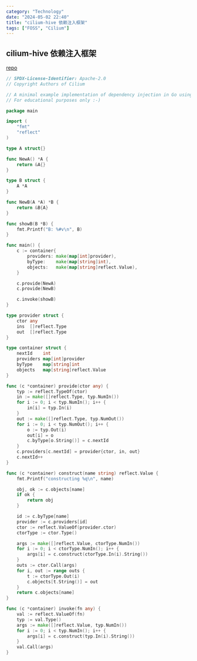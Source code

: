 ```yaml
---
category: "Technology"
date: "2024-05-02 22:40"
title: "cilium-hive 依赖注入框架"
tags: ["FOSS", "Cilium"]
---
```


## cilium-hive 依赖注入框架

[repo](https://github.com/cilium/hive)

```go
// SPDX-License-Identifier: Apache-2.0
// Copyright Authors of Cilium

// A minimal example implementation of dependency injection in Go using reflection.
// For educational purposes only :-)

package main

import (
	"fmt"
	"reflect"
)

type A struct{}

func NewA() *A {
	return &A{}
}

type B struct {
	A *A
}

func NewB(A *A) *B {
	return &B{A}
}

func showB(B *B) {
	fmt.Printf("B: %#v\n", B)
}

func main() {
	c := container{
		providers: make(map[int]provider),
		byType:    make(map[string]int),
		objects:   make(map[string]reflect.Value),
	}

	c.provide(NewA)
	c.provide(NewB)

	c.invoke(showB)
}

type provider struct {
	ctor any
	ins  []reflect.Type
	out  []reflect.Type
}

type container struct {
	nextId    int
	providers map[int]provider
	byType    map[string]int
	objects   map[string]reflect.Value
}

func (c *container) provide(ctor any) {
	typ := reflect.TypeOf(ctor)
	in := make([]reflect.Type, typ.NumIn())
	for i := 0; i < typ.NumIn(); i++ {
		in[i] = typ.In(i)
	}
	out := make([]reflect.Type, typ.NumOut())
	for i := 0; i < typ.NumOut(); i++ {
		o := typ.Out(i)
		out[i] = o
		c.byType[o.String()] = c.nextId
	}
	c.providers[c.nextId] = provider{ctor, in, out}
	c.nextId++
}

func (c *container) construct(name string) reflect.Value {
	fmt.Printf("constructing %q\n", name)

	obj, ok := c.objects[name]
	if ok {
		return obj
	}

	id := c.byType[name]
	provider := c.providers[id]
	ctor := reflect.ValueOf(provider.ctor)
	ctorType := ctor.Type()

	args := make([]reflect.Value, ctorType.NumIn())
	for i := 0; i < ctorType.NumIn(); i++ {
		args[i] = c.construct(ctorType.In(i).String())
	}
	outs := ctor.Call(args)
	for i, out := range outs {
		t := ctorType.Out(i)
		c.objects[t.String()] = out
	}
	return c.objects[name]
}

func (c *container) invoke(fn any) {
	val := reflect.ValueOf(fn)
	typ := val.Type()
	args := make([]reflect.Value, typ.NumIn())
	for i := 0; i < typ.NumIn(); i++ {
		args[i] = c.construct(typ.In(i).String())
	}
	val.Call(args)
}
```
